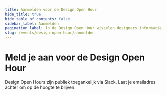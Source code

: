 ```yaml
---
title: Aanmelden voor de Design Open Hour
hide_title: true
hide_table_of_contents: false
sidebar_label: Aanmelden
pagination_label: In de Design Open Hour wisselen designers informatie, inzichten en tips met elkaar uit.
slug: /events/design-open-hour/aanmelden
---
```



# Meld je aan voor de Design Open Hour

Design Open Hours zijn publiek toegankelijk via Slack. Laat je emailadres achter om op de hoogte te blijven.

<NewsletterSignUp
  listId="iklwgql4w2"
  emailFieldId="APNH2BBGKm"
  firstNameFieldId="QQjRkYyXpE"
  thanksPage="https://nldesignsystem.nl/events/design-open-hour/aanmelden/bedankt"
  laPostaId="iyihtuzpiq"
/>
